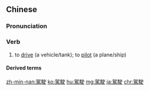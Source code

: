 {{also|驾驶}}
==Chinese==
{{zh-forms|s=驾驶}}

===Pronunciation===
{{zh-pron
|m=jiàshǐ
|ma=Zh-jiàshi.ogg
|c=gaa3 sai2
|h=pfs=ka-sṳ́
|mn=xm,tw:kà-sú/xm:kà-sái/qz:kà-sír/zz:kèe-sú
|cat=v
}}

===Verb===
{{zh-verb}}

# to [[drive]] (a vehicle/tank); to [[pilot]] (a plane/ship)

====Derived terms====
{{zh-der|駕駛艙|駕駛人|駕駛室|駕駛席|駕駛學校|駕駛員|駕駛證|駕駛執照|駕照|無人駕駛飛機|副駕駛|無照駕駛|自動駕駛儀|駕駛盤}}

[[zh-min-nan:駕駛]]
[[ko:駕駛]]
[[hu:駕駛]]
[[mg:駕駛]]
[[ja:駕駛]]
[[chr:駕駛]]